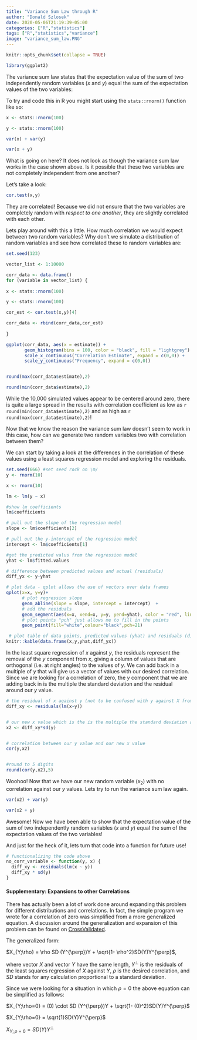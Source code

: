---
title: "Variance Sum Law through R"
author: "Donald Szlosek"
date: 2020-05-06T21:19:39-05:00
categories: ["R","statistics"]
tags: ["R","statistics","variance"]
image: "variance_sum_law.PNG"
---

```{r setup, include=FALSE}

knitr::opts_chunk$set(collapse = TRUE)

library(ggplot2)

```

The variance sum law states that the expectation value of the sum of two independently random variables ($x$ and $y$) equal the sum of the expectation values of the two variables:

```{=tex}
\begin{align}
    var(x+y) = var(x)+var(y)
\end{align}
```
To try and code this in R you might start using the `stats::rnorm()` function like so:

```{r}

x <- stats::rnorm(100)

y <- stats::rnorm(100)

var(x) + var(y)

var(x + y)

```

What is going on here? It does not look as though the variance sum law works in the case shown above. Is it possible that these two variables are not completely independent from one another?

Let's take a look:

```{r}

cor.test(x,y)

```

They are correlated! Because we did not ensure that the two variables are completely random with *respect to one another*, they are slightly correlated with each other.

Lets play around with this a little. How much correlation we would expect between two random variables? Why don't we simulate a distribution of random variables and see how correlated these to random variables are:

```{r}
set.seed(123)

vector_list <- 1:10000

corr_data <- data.frame()
for (variable in vector_list) {
  
x <- stats::rnorm(100)

y <- stats::rnorm(100)

cor_est <- cor.test(x,y)[4]

corr_data <- rbind(corr_data,cor_est)
  
}

ggplot(corr_data, aes(x = estimate)) +
       geom_histogram(bins = 100, color = "black", fill = "lightgrey") +
       scale_x_continuous("Correlation Estimate", expand = c(0,0)) +
       scale_y_continuous("Frequency", expand = c(0,0))


round(max(corr_data$estimate),2)

round(min(corr_data$estimate),2)
```

While the 10,000 simulated values appear to be centered around zero, there is quite a large spread in the results with correlation coefficient as low as `r round(min(corr_data$estimate),2)` and as high as `r round(max(corr_data$estimate),2)`!

Now that we know the reason the variance sum law doesn't seem to work in this case, how can we generate two random variables two with correlation between them?

We can start by taking a look at the differences in the correlation of these values using a least squares regression model and exploring the residuals.

```{r}

set.seed(666) #set seed rock on \m/
y <- rnorm(10)

x <- rnorm(10)

lm <- lm(y ~ x)

#show lm coefficients
lm$coefficients

# pull out the slope of the regression model
slope <- lm$coefficients[2]

# pull out the y-intercept of the regression model
intercept <- lm$coefficients[1]

#get the predicted valus from the regression model
yhat <- lm$fitted.values

# difference between predicted values and actual (residuals)
diff_yx <- y-yhat

# plot data - qplot allows the use of vectors over data frames
qplot(x=x, y=y)+
      # plot regression slope
      geom_abline(slope = slope, intercept = intercept)  +
      # add the residuals
      geom_segment(aes(x=x, xend=x, y=y, yend=yhat), color = "red", linetype = "dashed") +
      # plot points "pch" just allows me to fill in the points
      geom_point(fill="white",colour="black",pch=21)

```

```{r}
 # plot table of data points, predicted values (yhat) and residuals (diff_yx)
knitr::kable(data.frame(x,y,yhat,diff_yx))

```

In the least square regression of $x$ against $y$, the residuals represent the removal of the $y$ component from $x$, giving a column of values that are orthogonal (i.e. at right angles) to the values of $y$. We can add back in a multiple of $y$ that will give us a vector of values with our desired correlation. Since we are looking for a correlation of zero, the $y$ component that we are adding back in is the multiple the standard deviation and the residual around our $y$ value.

```{r}

# the residual of x against y (not to be confused with y against X from above)
diff_xy <- residuals(lm(x~y))


# our new x value which is the is the multiple the standard deviation and the residual around our y value
x2 <- diff_xy*sd(y)


# correlation between our y value and our new x value
cor(y,x2)


#round to 5 digits
round(cor(y,x2),5)

```

Woohoo! Now that we have our new random variable ($x_2$) with no correlation against our $y$ values. Lets try to run the variance sum law again.

```{r}

var(x2) + var(y)

var(x2 + y)

```

Awesome! Now we have been able to show that the expectation value of the sum of two independently random variables ($x$ and $y$) equal the sum of the expectation values of the two variables!

And just for the heck of it, lets turn that code into a function for future use!

```{r}


# functionalizing the code above
no_corr_variable <- function(y, x) {
  diff_xy <- residuals(lm(x ~ y))
  diff_xy * sd(y)
}

```

#### Supplementary: Expansions to other Correlations

There has actually been a lot of work done around expanding this problem for different distributions and correlations. In fact, the simple program we wrote for a correlation of zero was simplified from a more generalized equation. A discussion around the generalization and expansion of this problem can be found on [CrossValidated](https://stats.stackexchange.com/questions/15011/generate-a-random-variable-with-a-defined-correlation-to-an-existing-variables).

The generalized form:

$X_{Y;\rho} = \rho SD (Y^{\perp})Y + \sqrt{1- \rho^2}SD(Y)Y^{\perp}$,

where vector $X$ and vector $Y$ have the same length, $Y^{\perp}$ is the residuals of the least squares regression of $X$ against $Y$, $\rho$ is the desired correlation, and $SD$ stands for any calculation proportional to a standard deviation.

Since we were looking for a situation in which $\rho = 0$ the above equation can be simplified as follows:

$X_{Y;\rho=0} = (0) \cdot SD (Y^{\perp})Y + \sqrt{1- (0)^2}SD(Y)Y^{\perp}$

$X_{Y;\rho=0} = \sqrt{1}SD(Y)Y^{\perp}$

$X_{Y;\rho = 0} = SD(Y)Y^{\perp}$
